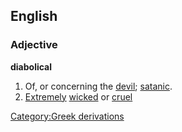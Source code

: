 ==English==
===Adjective===
'''diabolical'''
#Of, or concerning the [[devil]]; [[satanic]].
#[[Extremely]] [[wicked]] or [[cruel]]
[[Category:Greek derivations]]